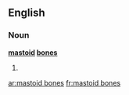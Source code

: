 ==English==

===Noun===
'''[[mastoid]] [[bones]]'''

# {{plural of|[[mastoid bone]]}}

[[ar:mastoid bones]]
[[fr:mastoid bones]]